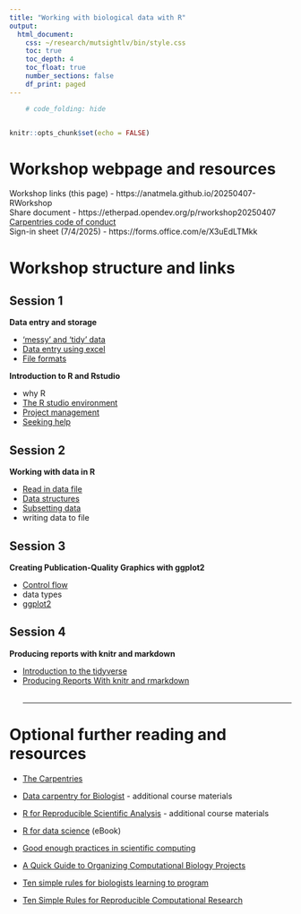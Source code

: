 ```yaml
---
title: "Working with biological data with R"
output:
  html_document:
    css: ~/research/mutsightlv/bin/style.css
    toc: true
    toc_depth: 4
    toc_float: true
    number_sections: false
    df_print: paged
---
```


```r
    # code_folding: hide


knitr::opts_chunk$set(echo = FALSE)
```

# Workshop webpage and resources

Workshop links (this page) -  https://anatmela.github.io/20250407-RWorkshop  
Share document - https://etherpad.opendev.org/p/rworkshop20250407  
[Carpentries code of conduct](https://docs.carpentries.org/policies/coc/)  
Sign-in sheet (7/4/2025) - https://forms.office.com/e/X3uEdLTMkk

# Workshop structure and links

## Session 1

<!-- introduce myself, the course, the links
introduce helpers
introduce code of conduct
introduce post-its system
introduction excercise
Course goals
Assuming no background in R
Live coding - you do along me
-->

**Data entry and storage**

- ['messy' and 'tidy' data](./tidy_data.html)
  <!-- - [Link to tidy data exercise](./exercise/exs1_1.html) -->
- [Data entry using excel](./data_entry.html)
- [File formats](./formats.html)

**Introduction to R and Rstudio**

- why R <!-- -  (and by extension, why use a programmatic approach for data analysis) -->
- [The R studio environment](https://swcarpentry.github.io/r-novice-gapminder/01-rstudio-intro.html)
- [Project management](https://swcarpentry.github.io/r-novice-gapminder/02-project-intro.html)
- [Seeking help](https://swcarpentry.github.io/r-novice-gapminder/03-seeking-help.html)

<!-- ### review - by take home assignment (to be reviewed at start of next session) -->
<!-- - tidy messy data and save as text file -->
<!-- - identify R packages for specific tasks -->
<!-- - install package -->
<!-- - read help file for new function -->



## Session 2

**Working with data in R**

- [Read in data file](https://swcarpentry.github.io/r-novice-gapminder/04-data-structures-part1.html)
- [Data structures](https://swcarpentry.github.io/r-novice-gapminder/04-data-structures-part1.html)
- [Subsetting data](https://swcarpentry.github.io/r-novice-gapminder/06-data-subsetting.html)
- writing data to file

<!-- ### review - by take home assignment (to be reviewed at start of next session) -->
<!-- - clean up 'messy data' using R -->

## Session 3 

**Creating Publication-Quality Graphics with ggplot2**

- [Control flow](https://swcarpentry.github.io/r-novice-gapminder/instructor/07-control-flow.html) 
- data types <!--(continuous, categorical)-->
- [ggplot2](https://swcarpentry.github.io/r-novice-gapminder/instructor/08-plot-ggplot2.html)
<!-- - modify plots to include additional layers of information. -->

<!-- ### review - by take home assignment (to be reviewed at start of next session) -->
<!-- - generate an additional plot type which was not shown in lesson (an example of suggested output will be given)  -->


## Session 4 

**Producing reports with knitr and markdown**

- [Introduction to the tidyverse](https://swcarpentry.github.io/r-novice-gapminder/instructor/12-dplyr.html)
- [Producing Reports With knitr and rmarkdown](https://swcarpentry.github.io/r-novice-gapminder/instructor/14-knitr-markdown.html)
<!-- - this session will effectively recap all previously acquired skills as learners will go from data, to subsetting, to plot, to presenting in a report. Assignment will be done in class or to be taken home if not completed in time.   -->
<br>
<br>
<hr>

# Optional further reading and resources

* [The Carpentries](https://carpentries.org)

* [Data carpentry for Biologist](https://datacarpentry.org/semester-biology/) - additional course materials

* [R for Reproducible Scientific Analysis](https://swcarpentry.github.io/r-novice-gapminder/) - additional course materials

* [R for data science](https://r4ds.hadley.nz) (eBook)

* [Good enough practices in scientific computing](https://journals.plos.org/ploscompbiol/article?id=10.1371/journal.pcbi.1005510)

* [A Quick Guide to Organizing Computational Biology Projects](http://journals.plos.org/ploscompbiol/article?id=10.1371/journal.pcbi.1000424)

* [Ten simple rules for biologists learning to program](http://journals.plos.org/ploscompbiol/article?id=10.1371/journal.pcbi.1005871)

* [Ten Simple Rules for Reproducible Computational Research](https://journals.plos.org/ploscompbiol/article?id=10.1371/journal.pcbi.1003285)

